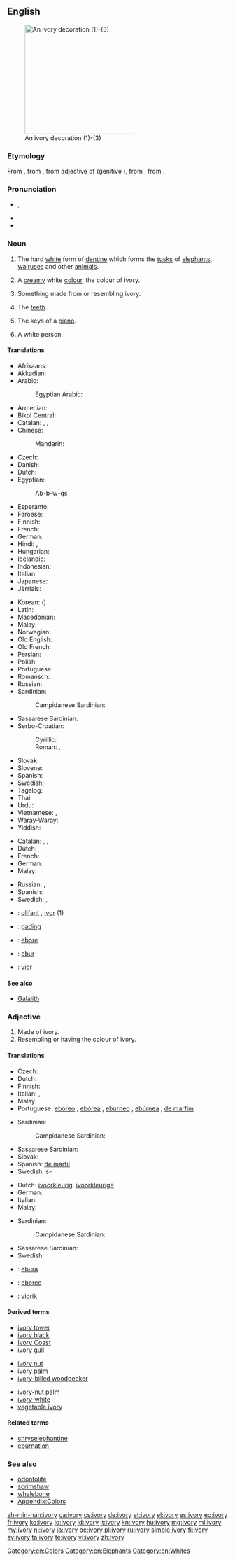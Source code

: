 ==English==
{{wikipedia}}
[[Image:Ivory_decoration.jpg|thumb|right|250px|An ivory decoration (1)-(3)]]

===Etymology===
From {{etyl|enm}} {{term|ivorie|lang=enm}}, from {{etyl|xno}} {{term|ivurie|lang=fro}}, from {{etyl|la}} {{term|eboreus||in or of ivory|lang=la}} adjective of {{term|ebur||ivory|lang=la}} (genitive {{term|eboris|lang=la}}), from {{etyl|cop}} {{rfscript|Coptic}} {{term|ebou||elephant}} , from {{etyl|egy}} {{term|𓍋𓃀𓅱𓌟|tr=ȝbw|sc=Egyp}}.

===Pronunciation===
* {{IPA|/ˈaɪvəɹi/}}, {{X-SAMPA|/"aIv(@)ri/}}
* {{audio|En-us-ivory.ogg|Audio (US)}}
* {{hyphenation|i|vo|ry}}

===Noun===
{{en-noun|ivor|ies|-}}

# {{uncountable}} The hard [[white]] form of [[dentine]] which forms the [[tusk]]s of [[elephant]]s, [[walrus]]es and other [[animal]]s.
# A [[cream]]y white [[color|colour]], the colour of ivory.
#: {{color panel|FFFFF0}}
# Something made from or resembling ivory.
# {{context|collective singular or in plural}} The [[teeth]].
# {{context|collective singular or in plural}} The keys of a [[piano]].
# {{slang}} A white person.

====Translations====
{{trans-top|material}}
* Afrikaans: {{t-|af|ivoor}}
* Akkadian: {{tø|akk|𒅗|tr=šinnu(m)|sc=Xsux}}
* Arabic: {{t-|ar|عاج|m|tr=3aaj|sc=Arab}}
*: Egyptian Arabic: {{tø|arz|عاج|m|tr=ʕaag|sc=Arab}}
* Armenian: {{t-|hy|փղոսկր|tr=p'ġoskr|sc=Armn}}
* Bikol Central: {{tø|bcl|gading}}
* Catalan: {{t+|ca|ivori|m}}, {{t+|ca|vori|m}}, {{t+|ca|marfil|m}}
* Chinese:
*: Mandarin: {{t|cmn|象牙|tr=xiàngyá|sc=Hani}}
* Czech: {{t+|cs|slonovina|f}}
* Danish: {{t+|da|elfenben|n}}
* Dutch: {{t+|nl|ivoor|n}}
* Egyptian: {{tø|egy|ȝbw|alt=bw|sc=Egyp}}
*: <hiero>Ab-b-w-qs</hiero>
* Esperanto: {{t-|eo|eburo}}
* Faroese: {{t-|fo|fílabein|n}}
* Finnish: {{t+|fi|norsunluu}}
* French: {{t+|fr|ivoire|m}}
* German: {{t+|de|Elfenbein|n}}
* Hindi: {{t-|hi|हाथीदांत|tr=hāthīdānt|sc=Deva}}, {{t-|hi|हाथी दांत|tr=hāthī dānt|sc=Deva}}
* Hungarian: {{t+|hu|elefántcsont}}
* Icelandic: {{t|is|fílabein|n}}
* Indonesian: {{t+|id|gading}}
* Italian: {{t+|it|avorio|m}}
* Japanese: {{t+|ja|象牙|tr=ぞうげ, zōge|sc=Jpan}}
* Jèrriais: {{tø|roa-jer|iviéthe|m}}
{{trans-mid}}
* Korean: {{t+|ko|상아|tr=sang-a|sc=Kore}} ({{t+|ko|象牙|sc=Kore}})
* Latin: {{t+|la|ebur|n}}
* Macedonian: {{t-|mk|слонова коска|f|tr=slónova kóska}}
* Malay: {{t-|ms|gading}}
* Norwegian: {{t-|no|elfenben}}
* Old English: {{t-|ang|elpendban|n|alt=elpendbān}}
* Old French: {{tø|fro|olifan|m}}
* Persian: {{t+|fa|عاج|tr='âj|sc=fa-Arab}}
* Polish: {{t+|pl|kość słoniowa|f}}
* Portuguese: {{t+|pt|marfim|m}}
* Romansch: {{t|rm|ivur|m}}
* Russian: {{t-|ru|слоновая кость|f|tr=slonóvaja kost’|sc=Cyrl}}
* Sardinian:
*: Campidanese Sardinian: {{tø|sro|marfilu}}
* Sassarese Sardinian: {{tø|sdc|aboriu}}
* Serbo-Croatian:
*: Cyrillic: {{t-|sh|слоновача|f}}
*: Roman: {{t-|sh|slonovača|f}}, {{t-|sh|bjelokost|f|alt=bjȅlokōst}}
* Slovak: {{t-|sk|slonovina|f}}
* Slovene: {{t+|sl|slonovina|f}}
* Spanish: {{t+|es|marfil|m}}
* Swedish: {{t+|sv|elfenben|n}}
* Tagalog: {{t-|tl|garing}}
* Thai: {{t-|th|งาช้าง|tr=ngaa cháang|sc=Thai}}
* Urdu: {{t-|ur|ہاتھی دانت|tr=hāthī dānt|sc=ur-Arab}}
* Vietnamese: {{t+|vi|ngà voi}}, {{t+|vi|ngà}}
* Waray-Waray: {{tø|war|gading}}
* Yiddish: {{t-|yi|העלפאַנדביין|sc=Hebr}}
{{trans-bottom}}

{{trans-top|colour}}
* Catalan: {{t+|ca|ivori}}, {{t+|ca|vori}}, {{t+|ca|marfil|m}}
* Dutch: {{t+|nl|ivoorkleur|f}}
* French: {{t+|fr|ivoire}}
* German: {{t+|de|Elfenbein|n}}
* Malay: {{t-|ms|gading}}
{{trans-mid}}
* Russian: {{t-|ru|слоновая кость|f|tr=slonóvaja kost’|sc=Cyrl}}, {{t-|ru|цвет слоновой кости|m|tr=cvet slonóvoj kósti|sc=Cyrl}}
* Spanish: {{t+|es|ebúrneo}}
* Swedish: {{t-|sv|elfenbensfärg|c}}, {{t-|sv|elfenbensvitt|n}}
{{trans-bottom}}

{{checktrans}}
<!--Remove this section once all of the translations below have been moved into the tables above.-->
* {{ttbc|br}}: [[olifant]] {{m}}, [[ivor]] {{m}} (1)
* {{ttbc|id}}: [[gading]]
* {{ttbc|ia}}: [[ebore]]
* {{ttbc|la}}: [[ebur]]
* {{ttbc|vo}}: [[vior]]

====See also====
* [[Galalith]]

===Adjective===
{{en-adj|-}}

# Made of ivory.
# Resembling or having the colour of ivory.

====Translations====
{{trans-top|made of ivory}}
* Czech: {{t-|cs|slonovinový|m}}
* Dutch: {{t-|nl|ivoren}}
* Finnish: {{t+|fi|norsunluinen}}
* Italian: {{t+|it|eburneo}}, {{t+|it|avorio}}
* Malay: {{t-|ms|gading}}
* Portuguese: [[ebóreo]] {{m}}, [[ebórea]] {{f}}, [[ebúrneo]] {{m}}, [[ebúrnea]] {{f}}, [[de marfim]]
{{trans-mid}}
* Sardinian:
*: Campidanese Sardinian: {{tø|sro|marfilu}}
* Sassarese Sardinian: {{tø|sdc|aboriu}}
* Slovak: {{t-|sk|slonovinový}}
* Spanish: [[de marfil]]
* Swedish: {{t+|sv|elfenben}}s-
{{trans-bottom}}

{{trans-top|having colour of ivory}}
* Dutch: [[ivoorkleurig]], [[ivoorkleurige]]
* German: {{t+|de|elfenbeinfarben}}
* Italian: {{t+|it|eburneo}}
* Malay: {{t-|ms|gading}}
{{trans-mid}}
* Sardinian:
*: Campidanese Sardinian: {{tø|sro|marfilu}}
* Sassarese Sardinian: {{tø|sdc|aboriu}}
* Swedish: {{t-|sv|elfenbensfärgad}}
{{trans-bottom}}

{{checktrans}}
<!--Remove this section once all of the translations below have been moved into the tables above.-->
* {{ttbc|eo}}: [[ebura]]
* {{ttbc|ia}}: [[eboree]]
* {{ttbc|vo}}: [[viorik]]

====Derived terms====
{{top3}}
* [[ivory tower]]
* [[ivory black]]
* [[Ivory Coast]]
* [[ivory gull]]
{{mid3}}
* [[ivory nut]]
* [[ivory palm]]
* [[ivory-billed woodpecker]]
{{mid3}}
* [[ivory-nut palm]]
* [[ivory-white]]
* [[vegetable ivory]]
{{bottom}}

====Related terms====
* [[chryselephantine]]
* [[eburnation]]

===See also===
* [[odontolite]]
* [[scrimshaw]]
* [[whalebone]]
* [[Appendix:Colors]]

[[Category:en:Colors]]
[[Category:en:Elephants]]
[[Category:en:Whites]]

[[zh-min-nan:ivory]]
[[ca:ivory]]
[[cs:ivory]]
[[de:ivory]]
[[et:ivory]]
[[el:ivory]]
[[es:ivory]]
[[eo:ivory]]
[[fr:ivory]]
[[ko:ivory]]
[[io:ivory]]
[[id:ivory]]
[[it:ivory]]
[[kn:ivory]]
[[hu:ivory]]
[[mg:ivory]]
[[ml:ivory]]
[[my:ivory]]
[[nl:ivory]]
[[ja:ivory]]
[[oc:ivory]]
[[pl:ivory]]
[[ru:ivory]]
[[simple:ivory]]
[[fi:ivory]]
[[sv:ivory]]
[[ta:ivory]]
[[te:ivory]]
[[vi:ivory]]
[[zh:ivory]]